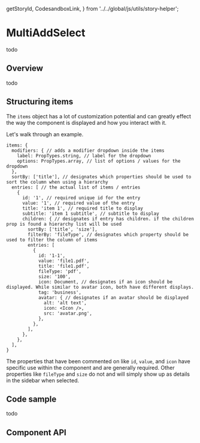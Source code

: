 <!-- `position:fixed` cause rendering issues, so do not render the modal -->

  getStoryId,
  CodesandboxLink,
} from '../../global/js/utils/story-helper';

# MultiAddSelect

todo

## Overview

todo

## Structuring items

The `items` object has a lot of customization potential and can greatly effect
the way the component is displayed and how you interact with it.

Let's walk through an example.

```
items: {
  modifiers: { // adds a modifier dropdown inside the items
    label: PropTypes.string, // label for the dropdown
    options: PropTypes.array, // list of options / values for the dropdown
  },
  sortBy: ['title'], // designates which properties should be used to sort the column when using a hierarchy
  entries: [ // the actual list of items / entries
    {
      id: '1', // required unique id for the entry
      value: '1', // required value of the entry
      title: 'item 1', // required title to display
      subtitle: 'item 1 subtitle', // subtitle to display
      children: { // designates if entry has children. if the children prop is found a hierarchy list will be used
        sortBy: ['title', 'size'],
        filterBy: 'fileType', // designates which property should be used to filter the column of items
        entries: [
          {
            id: '1-1',
            value: 'file1.pdf',
            title: 'file1.pdf',
            fileType: 'pdf',
            size: '100',
            icon: Document, // designates if an icon should be displayed. While similar to avatar icon, both have different displays.
            tag: 'business',
            avatar: { // designates if an avatar should be displayed
              alt: 'alt text',
              icon: <Icon />,
              src: 'avatar.png',
            },
          },
        ],
      },
    },
  ],
}
```

The properties that have been commented on like `id`, `value`, and `icon` have
specific use within the component and are generally required. Other properties
like `fileType` and `size` do not and will simply show up as details in the
sidebar when selected.

<Canvas>
  <Story id={getStoryId(MultiAddSelect.displayName, 'default')} />
</Canvas>

## Code sample

todo

## Component API

<ArgsTable />
